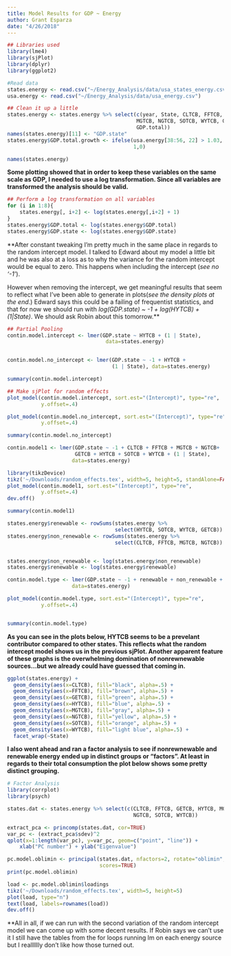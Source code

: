```yaml
---
title: Model Results for GDP ~ Energy
author: Grant Esparza
date: "4/26/2018"
---
```


```r

## Libraries used
library(lme4)
library(sjPlot)
library(dplyr)
library(ggplot2)

```

```r

#Read data
states.energy <- read.csv("~/Energy_Analysis/data/usa_states_energy.csv")
usa.energy <- read.csv("~/Energy_Analysis/data/usa_energy.csv")

## Clean it up a little
states.energy <- states.energy %>% select(c(year, State, CLTCB, FFTCB, GETCB, HYTCB,
                                          MGTCB, NGTCB, SOTCB, WYTCB, GDP,
                                          GDP.total))
names(states.energy)[11] <- "GDP.state"
states.energy$GDP.total.growth <- ifelse(usa.energy[38:56, 22] > 1.03,
                                         1,0)

names(states.energy)

```

**Some plotting showed that in order to keep these variables on the same scale
as GDP, I needed to use a log transformation. Since all variables are transformed
the analysis should be valid.**

```r

## Perform a log transformation on all variables
for (i in 1:8){
    states.energy[, i+2] <- log(states.energy[,i+2] + 1)
}
states.energy$GDP.total <- log(states.energy$GDP.total)
states.energy$GDP.state <- log(states.energy$GDP.state)

```

**After constant tweaking I'm pretty much in the same place in regards to the 
random intercept model. I talked to Edward about my model a little bit and he
was also at a loss as to why the variance for the random intercept would be 
equal to zero. This happens when including the intercept (_see no '-1'_).

However when removing the intercept, we get meaningful results that seem to 
reflect what I've been able to generate in plots(_see the density plots at the
end_.) Edward says this could be a failing of frequentist statistics, and that 
for now we should run with _log(GDP.state) ~ -1 + log(HYTCB) + (1|State)_. We
should ask Robin about this tomorrow.**


```r

## Partial Pooling
contin.model.intercept <- lmer(GDP.state ~ HYTCB + (1 | State),
                                data=states.energy)


contin.model.no_intercept <- lmer(GDP.state ~ -1 + HYTCB +
                                  (1 | State), data=states.energy)

summary(contin.model.intercept)

## Make sjPlot for random effects
plot_model(contin.model.intercept, sort.est="(Intercept)", type="re",
           y.offset=.4)

plot_model(contin.model.no_intercept, sort.est="(Intercept)", type="re", 
           y.offset=.4)

summary(contin.model.no_intercept)

contin.model1 <- lmer(GDP.state ~ -1 + CLTCB + FFTCB + MGTCB + NGTCB+
                      GETCB + HYTCB + SOTCB + WYTCB + (1 | State), 
                     data=states.energy)

library(tikzDevice)
tikz('~/Downloads/random_effects.tex', width=5, height=5, standAlone=FALSE)
plot_model(contin.model1, sort.est="(Intercept)", type="re", 
           y.offset=.4)
dev.off()

summary(contin.model1)

states.energy$renewable <- rowSums(states.energy %>% 
                                   select(HYTCB, SOTCB, WYTCB, GETCB))
states.energy$non_renewable <- rowSums(states.energy %>% 
                                   select(CLTCB, FFTCB, MGTCB, NGTCB))


states.energy$non_renewable <- log(states.energy$non_renewable)
states.energy$renewable <- log(states.energy$renewable)

contin.model.type <- lmer(GDP.state ~ -1 + renewable + non_renewable + (1 | State), 
                     data=states.energy)

plot_model(contin.model.type, sort.est="(Intercept)", type="re", 
           y.offset=.4)


summary(contin.model.type)

```

**As you can see in the plots below, HYTCB seems to be a prevelant contributor
compared to other states. This reflects what the random intercept model shows us
in the previous sjPlot. Another apparent feature of these graphs is the overwhelming
domination of nonrewnewable sources...but we already could have guessed that 
coming in.**

```r

ggplot(states.energy) +
  geom_density(aes(x=CLTCB), fill="black", alpha=.5) +
  geom_density(aes(x=FFTCB), fill="brown", alpha=.5) + 
  geom_density(aes(x=GETCB), fill="green", alpha=.5) +
  geom_density(aes(x=HYTCB), fill="blue", alpha=.5) +
  geom_density(aes(x=MGTCB), fill="gray", alpha=.5) +
  geom_density(aes(x=NGTCB), fill="yellow", alpha=.5) +
  geom_density(aes(x=SOTCB), fill="orange", alpha=.5) +
  geom_density(aes(x=WYTCB), fill="light blue", alpha=.5) +
  facet_wrap(~State)

```

**I also went ahead and ran a factor analysis to see if nonrewnewable and 
renewable energy ended up in distinct groups or "factors". At least in regards
to their total consumption the plot below shows some pretty distinct grouping.**

```r

# Factor Analysis
library(corrplot)
library(psych)

states.dat <- states.energy %>% select(c(CLTCB, FFTCB, GETCB, HYTCB, MGTCB,
                                         NGTCB, SOTCB, WYTCB))

extract_pca <- princomp(states.dat, cor=TRUE)
var_pc <- (extract_pca$sdev)^2
qplot(x=1:length(var_pc), y=var_pc, geom=c("point", "line")) +
    xlab("PC number") + ylab("Eigenvalue")

pc.model.oblimin <- principal(states.dat, nfactors=2, rotate="oblimin",
                              scores=TRUE)
print(pc.model.oblimin)

load <- pc.model.oblimin$loadings
tikz('~/Downloads/random_effects.tex', width=5, height=5)
plot(load, type="n")
text(load, labels=rownames(load))
dev.off()

```

**All in all, if we can run with the second variation of the random intercept 
model we can come up with some decent results. If Robin says we can't use it 
I still have the tables from the for loops running lm on each energy source but
I realllllly don't like how those turned out. 
